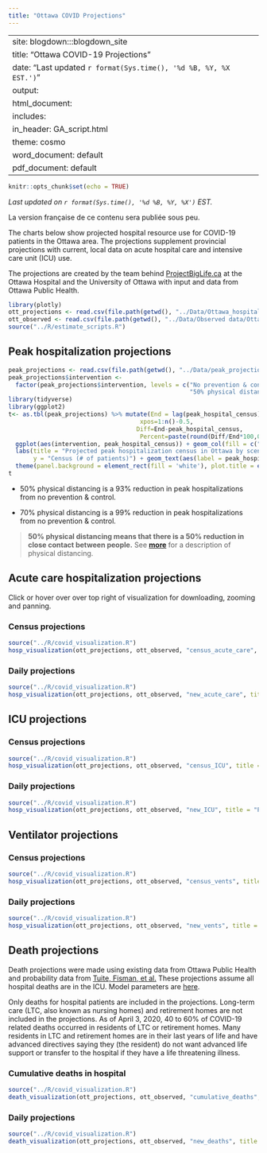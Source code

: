 ```yaml
---
title: "Ottawa COVID Projections"
---
```


---
site: blogdown:::blogdown_site
title: "Ottawa COVID-19 Projections"
date: "Last updated `r format(Sys.time(), '%d %B, %Y, %X EST.')`"
output:
  html_document:
    includes:
       in_header: GA_script.html
    theme: cosmo
  word_document: default
  pdf_document: default
---

```r
knitr::opts_chunk$set(echo = TRUE)
```
_Last updated on `r format(Sys.time(), '%d %B, %Y, %X')` EST._

La version française de ce contenu sera publiée sous peu.

The charts below show projected hospital resource use for COVID-19 patients in the Ottawa area. The projections supplement provincial projections with current, local data on acute hospital care and intensive care unit (ICU) use.  

The projections are created by the team behind [ProjectBigLife.ca](https://www.projectbiglife.ca) at the Ottawa Hospital and the University of Ottawa with input and data from Ottawa Public Health.

```r
library(plotly)
ott_projections <- read.csv(file.path(getwd(), "../Data/Ottawa_hospitalization_estimates_COVID.csv"))
ott_observed <- read.csv(file.path(getwd(), "../Data/Observed data/Ottawa_Observed_COVID_Hospital_Use.csv"))
source("../R/estimate_scripts.R")
```

## Peak hospitalization projections
```r
peak_projections <- read.csv(file.path(getwd(), "../Data/peak_projections.csv"))
peak_projections$intervention <-
  factor(peak_projections$intervention, levels = c("No prevention & control",
                                                   "50% physical distancing", "70% physical distancing"))
library(tidyverse)
library(ggplot2)
t<- as.tbl(peak_projections) %>% mutate(End = lag(peak_hospital_census),
                                     xpos=1:n()-0.5,
                                    Diff=End-peak_hospital_census,
                                     Percent=paste(round(Diff/End*100,0),"%")) %>%
  ggplot(aes(intervention, peak_hospital_census)) + geom_col(fill = c("#D62728", "#1F77B4", "#2CA02C")) +
  labs(title = "Projected peak hospitalization census in Ottawa by scenario", x = "Scenario",
       y = "Census (# of patients)") + geom_text(aes(label = peak_hospital_census_date), vjust = -0.5) +
  theme(panel.background = element_rect(fill = 'white'), plot.title = element_text(hjust = 0.5)) 
t
```

- 50% physical distancing is a 93% reduction in peak hospitalizations from no prevention & control.

- 70% physical distancing is a 99% reduction in peak hospitalizations from no prevention & control.


> **50% physical distancing means that there is a 50% reduction in close contact between people.** See **[more](/more#distancing)** for a description of physical distancing.

## Acute care hospitalization projections

Click or hover over over top right of visualization for downloading, zooming and panning.

### Census projections

```r
source("../R/covid_visualization.R")
hosp_visualization(ott_projections, ott_observed, "census_acute_care", title = "Projected census of acute care COVID-19 hospitalizations in Ottawa", y_label = "Census (# of patients)", annote = TRUE)
```

### Daily projections

```r
source("../R/covid_visualization.R")
hosp_visualization(ott_projections, ott_observed, "new_acute_care", title = "Projected daily acute care COVID-19 hospitalizations in Ottawa", y_label = "New admissions (# of patients)")
```

## ICU projections

### Census projections

```r
source("../R/covid_visualization.R")
hosp_visualization(ott_projections, ott_observed, "census_ICU", title = "Projected census of COVID-19 ICU hospitalizations in Ottawa", y_label = "Census (# of patients)")
```

### Daily projections

```r
source("../R/covid_visualization.R")
hosp_visualization(ott_projections, ott_observed, "new_ICU", title = "Projected daily COVID-19 ICU hospitalizations in Ottawa", y_label = "New admissions (# of patients)")
```

## Ventilator projections

### Census projections

```r
source("../R/covid_visualization.R")
hosp_visualization(ott_projections, ott_observed, "census_vents", title = "Projected census of COVID-19 ventilator use in Ottawa", y_label = "Census (# of patients)")
```

### Daily projections

```r
source("../R/covid_visualization.R")
hosp_visualization(ott_projections, ott_observed, "new_vents", title = "Projected daily COVID-19 ventilator use in Ottawa", y_label = "Newly ventilated (# of patients)")
```

## Death projections

Death projections were made using existing data from Ottawa Public Health and probability data from [Tuite, Fisman, et al.](https://www.medrxiv.org/content/10.1101/2020.03.24.20042705v1) These projections assume all hospital deaths are in the ICU. Model parameters are [here](/model#parameters). 

Only deaths for hospital patients are included in the projections. Long-term care (LTC, also known as nursing homes) and retirement homes are not included in the projections. As of April 3, 2020, 40 to 60% of COVID-19 related deaths occurred in residents of LTC or retirement homes. Many residents in LTC and retirement homes are in their last years of life and have advanced directives saying they (the resident) do not want advanced life support or transfer to the hospital if they have a life threatening illness. 

### Cumulative deaths in hospital

```r
source("../R/covid_visualization.R")
death_visualization(ott_projections, ott_observed, "cumulative_deaths", title = "Projected cumulative number of COVID-19 hospital deaths in Ottawa", y_label = "Deaths")
```

### Daily projections

```r
source("../R/covid_visualization.R")
death_visualization(ott_projections, ott_observed, "new_deaths", title = "Projected number of COVID-19 daily hospital deaths in Ottawa", y_label = "Deaths")
```
